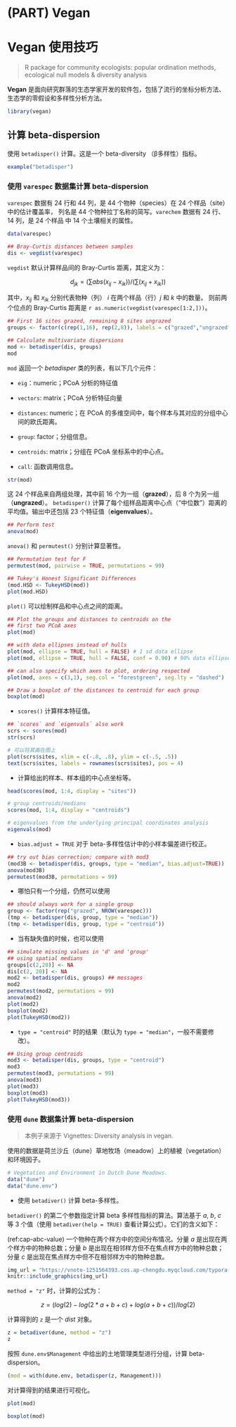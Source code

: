 # (PART) Vegan {.unnumbered}

# Vegan 使用技巧

> R package for community ecologists: popular ordination methods, ecological null models & diversity analysis

**Vegan** 是面向研究群落的生态学家开发的软件包，包括了流行的坐标分析方法、生态学的零假设和多样性分析方法。

```r
library(vegan)
```

## 计算 beta-dispersion

使用 `betadisper()` 计算。这是一个 beta-diversity （β多样性）指标。

```r
example("betadisper")
```

### 使用 `varespec` 数据集计算 beta-dispersion

`varespec` 数据有 24 行和 44 列，是 44 个物种（species）在 24 个样品（site）中的估计覆盖率，
列名是 44 个物种拉丁名称的简写。`varechem` 数据有 24 行、14 列，是 24 个样品
中 14 个土壤相关的属性。

```r
data(varespec)

## Bray-Curtis distances between samples
dis <- vegdist(varespec)
```

`vegdist` 默认计算样品间的 Bray-Curtis 距离，其定义为：

$$d_{jk} = (\sum abs(x_{ij}-x_{ik}))/(\sum (x_{ij}+x_{ik}))$$

其中，$x_{ij}$ 和 $x_{ik}$ 分别代表物种（列） $i$ 在两个样品（行）$j$ 和 $k$ 中的数量。
则前两个位点的 Bray-Curtis 距离是 `r as.numeric(vegdist(varespec[1:2,]))`。

```r
## First 16 sites grazed, remaining 8 sites ungrazed
groups <- factor(c(rep(1,16), rep(2,8)), labels = c("grazed","ungrazed"))

## Calculate multivariate dispersions
mod <- betadisper(dis, groups)
mod
```

`mod` 返回一个 *betadisper* 类的列表，有以下几个元件：

- `eig`：numeric；PCoA 分析的特征值

- `vectors`: matrix；PCoA 分析特征向量

- `distances`: numeric；在 PCoA 的多维空间中，每个样本与其对应的分组中心间的欧氏距离。

- `group`: factor；分组信息。

- `centroids`: matrix；分组在 PCoA 坐标系中的中心点。

- `call`: 函数调用信息。

```r
str(mod)
```


这 24 个样品来自两组处理，其中前 16 个为一组（**grazed**），后 8 个为另一组（**ungrazed**）。
`betadisper()` 计算了每个组样品距离中心点（“中位数”）距离的平均值。输出中还包括
23 个特征值（**eigenvalues**）。

```r
## Perform test
anova(mod)
```

`anova()` 和 `permutest()` 分别计算显著性。

```r
## Permutation test for F
permutest(mod, pairwise = TRUE, permutations = 99)
```


```r
## Tukey's Honest Significant Differences
(mod.HSD <- TukeyHSD(mod))
plot(mod.HSD)
```

`plot()` 可以绘制样品和中心点之间的距离。

```r
## Plot the groups and distances to centroids on the
## first two PCoA axes
plot(mod)

## with data ellipses instead of hulls
plot(mod, ellipse = TRUE, hull = FALSE) # 1 sd data ellipse
plot(mod, ellipse = TRUE, hull = FALSE, conf = 0.90) # 90% data ellipse

## can also specify which axes to plot, ordering respected
plot(mod, axes = c(3,1), seg.col = "forestgreen", seg.lty = "dashed")
```


```r
## Draw a boxplot of the distances to centroid for each group
boxplot(mod)
```

- `scores()` 计算样本特征值。

```r
## `scores` and `eigenvals` also work
scrs <- scores(mod)
str(scrs)

# 可以将其画在图上
plot(scrs$sites, xlim = c(-.8, .8), ylim = c(-.5, .5))
text(scrs$sites, labels = rownames(scrs$sites), pos = 4)
```

- 计算给出的样本、样本组的中心点坐标等。

```r
head(scores(mod, 1:4, display = "sites"))

# group centroids/medians 
scores(mod, 1:4, display = "centroids")

# eigenvalues from the underlying principal coordinates analysis
eigenvals(mod)
```

- `bias.adjust = TRUE` 对于 beta-多样性估计中的小样本偏差进行校正。

```r
## try out bias correction; compare with mod3
(mod3B <- betadisper(dis, groups, type = "median", bias.adjust=TRUE))
anova(mod3B)
permutest(mod3B, permutations = 99)
```

- 哪怕只有一个分组，仍然可以使用

```r
## should always work for a single group
group <- factor(rep("grazed", NROW(varespec)))
(tmp <- betadisper(dis, group, type = "median"))
(tmp <- betadisper(dis, group, type = "centroid"))
```

- 当有缺失值的时候，也可以使用

```r
## simulate missing values in 'd' and 'group'
## using spatial medians
groups[c(2,20)] <- NA
dis[c(2, 20)] <- NA
mod2 <- betadisper(dis, groups) ## messages
mod2
permutest(mod2, permutations = 99)
anova(mod2)
plot(mod2)
boxplot(mod2)
plot(TukeyHSD(mod2))
```


- `type = "centroid"` 时的结果（默认为 `type = "median"`，一般不需要修改）。

```r
## Using group centroids
mod3 <- betadisper(dis, groups, type = "centroid")
mod3
permutest(mod3, permutations = 99)
anova(mod3)
plot(mod3)
boxplot(mod3)
plot(TukeyHSD(mod3))
```

### 使用 `dune` 数据集计算 beta-dispersion

> 本例子来源于 Vignettes: Diversity analysis in vegan.

使用的数据是荷兰沙丘（dune）草地牧场（meadow）上的植被（vegetation）和环境因子。

```r
# Vegetation and Environment in Dutch Dune Meadows.
data("dune")
data("dune.env")
```


- 使用 `betadiver()` 计算 beta-多样性。

`betadiver()` 的第二个参数指定计算 beta 多样性指标的算法。算法基于 $a$, $b$, $c$ 等 3 个值（使用 `betadiver(help = TRUE)` 查看计算公式）。它们的含义如下：

(ref:cap-abc-value) 一个物种在两个样方中的空间分布情况。分量 $a$ 是出现在两个样方中的物种总数；分量 $b$ 是出现在相邻样方但不在焦点样方中的物种总数； 分量 $c$ 是出现在焦点样方中但不在相邻样方中的物种总数。

```r
img_url = "https://vnote-1251564393.cos.ap-chengdu.myqcloud.com/typora-img/20210719172616.png"
knitr::include_graphics(img_url)
```


`method = "z"` 时，计算的公式为：

$$z = (log(2) - log(2*a+b+c) + log(a+b+c))/log(2)$$

计算得到的 `z` 是一个 *dist* 对象。

```r
z = betadiver(dune, method = "z")
z
```

按照 `dune.env$Management` 中给出的土地管理类型进行分组，计算 beta-dispersion。

```r
(mod = with(dune.env, betadisper(z, Management)))
```

对计算得到的结果进行可视化。

```r
plot(mod)
```


```r
boxplot(mod)
```

